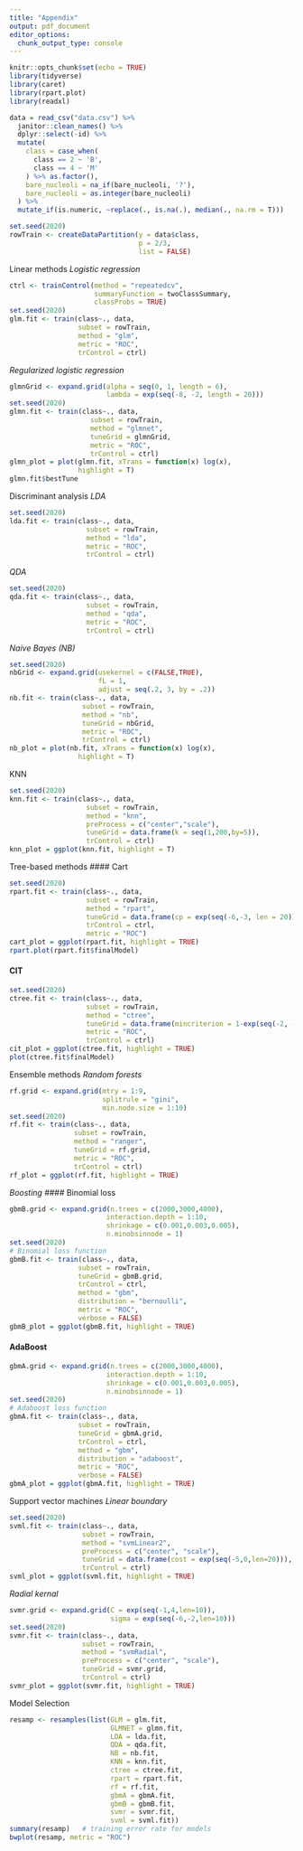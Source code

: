 ```yaml
---
title: "Appendix"
output: pdf_document
editor_options: 
  chunk_output_type: console
---
```


```r
knitr::opts_chunk$set(echo = TRUE)
library(tidyverse)
library(caret)
library(rpart.plot)
library(readxl)
```

```r
data = read_csv("data.csv") %>% 
  janitor::clean_names() %>% 
  dplyr::select(-id) %>%
  mutate(
    class = case_when(
      class == 2 ~ 'B',
      class == 4 ~ 'M'
    ) %>% as.factor(),
    bare_nucleoli = na_if(bare_nucleoli, '?'),
    bare_nucleoli = as.integer(bare_nucleoli)
  ) %>%
  mutate_if(is.numeric, ~replace(., is.na(.), median(., na.rm = T)))
```

```r
set.seed(2020)
rowTrain <- createDataPartition(y = data$class,
                                p = 2/3,
                                list = FALSE)
```

Linear methods
*Logistic regression*
```r
ctrl <- trainControl(method = "repeatedcv",
                     summaryFunction = twoClassSummary,
                     classProbs = TRUE)
set.seed(2020)
glm.fit <- train(class~., data, 
                 subset = rowTrain,
                 method = "glm",
                 metric = "ROC",
                 trControl = ctrl)
```

*Regularized logistic regression*
```r
glmnGrid <- expand.grid(alpha = seq(0, 1, length = 6),
                        lambda = exp(seq(-8, -2, length = 20)))
set.seed(2020)
glmn.fit <- train(class~., data, 
                    subset = rowTrain,
                    method = "glmnet",
                    tuneGrid = glmnGrid,
                    metric = "ROC",
                    trControl = ctrl)
glmn_plot = plot(glmn.fit, xTrans = function(x) log(x), 
                 highlight = T)   
glmn.fit$bestTune
```

Discriminant analysis
*LDA*
```r
set.seed(2020)
lda.fit <- train(class~., data, 
                   subset = rowTrain,
                   method = "lda",
                   metric = "ROC",
                   trControl = ctrl)
```

*QDA*
```r
set.seed(2020)
qda.fit <- train(class~., data, 
                   subset = rowTrain,
                   method = "qda",
                   metric = "ROC",
                   trControl = ctrl)
```

*Naive Bayes (NB)*
```r
set.seed(2020)
nbGrid <- expand.grid(usekernel = c(FALSE,TRUE),
                      fL = 1, 
                      adjust = seq(.2, 3, by = .2))
nb.fit <- train(class~., data, 
                  subset = rowTrain,
                  method = "nb",
                  tuneGrid = nbGrid,
                  metric = "ROC",
                  trControl = ctrl)
nb_plot = plot(nb.fit, xTrans = function(x) log(x), 
                 highlight = T)   
```

KNN
```r
set.seed(2020)
knn.fit <- train(class~., data, 
                   subset = rowTrain,
                   method = "knn",
                   preProcess = c("center","scale"),
                   tuneGrid = data.frame(k = seq(1,200,by=5)),
                   trControl = ctrl)
knn_plot = ggplot(knn.fit, highlight = T)
```

Tree-based methods
#### Cart
```r
set.seed(2020)
rpart.fit <- train(class~., data, 
                   subset = rowTrain,
                   method = "rpart",
                   tuneGrid = data.frame(cp = exp(seq(-6,-3, len = 20))),
                   trControl = ctrl,
                   metric = "ROC")
cart_plot = ggplot(rpart.fit, highlight = TRUE)
rpart.plot(rpart.fit$finalModel)
```

#### CIT
```r
set.seed(2020)
ctree.fit <- train(class~., data, 
                   subset = rowTrain,
                   method = "ctree",
                   tuneGrid = data.frame(mincriterion = 1-exp(seq(-2, -1, length = 20))),
                   metric = "ROC",
                   trControl = ctrl)
cit_plot = ggplot(ctree.fit, highlight = TRUE)
plot(ctree.fit$finalModel)
```

Ensemble methods
*Random forests*
```r
rf.grid <- expand.grid(mtry = 1:9,
                       splitrule = "gini",
                       min.node.size = 1:10)
set.seed(2020)
rf.fit <- train(class~., data,
                subset = rowTrain,
                method = "ranger",
                tuneGrid = rf.grid,
                metric = "ROC",
                trControl = ctrl)
rf_plot = ggplot(rf.fit, highlight = TRUE)
```

*Boosting*
#### Binomial loss
```r
gbmB.grid <- expand.grid(n.trees = c(2000,3000,4000),
                        interaction.depth = 1:10,
                        shrinkage = c(0.001,0.003,0.005),
                        n.minobsinnode = 1)
set.seed(2020)
# Binomial loss function
gbmB.fit <- train(class~., data,
                 subset = rowTrain, 
                 tuneGrid = gbmB.grid,
                 trControl = ctrl,
                 method = "gbm",
                 distribution = "bernoulli",
                 metric = "ROC",
                 verbose = FALSE)
gbmB_plot = ggplot(gbmB.fit, highlight = TRUE)
```

#### AdaBoost
```r
gbmA.grid <- expand.grid(n.trees = c(2000,3000,4000),
                        interaction.depth = 1:10,
                        shrinkage = c(0.001,0.003,0.005),
                        n.minobsinnode = 1)
set.seed(2020)
# Adaboost loss function
gbmA.fit <- train(class~., data,
                 subset = rowTrain, 
                 tuneGrid = gbmA.grid,
                 trControl = ctrl,
                 method = "gbm",
                 distribution = "adaboost",
                 metric = "ROC",
                 verbose = FALSE)
gbmA_plot = ggplot(gbmA.fit, highlight = TRUE)
```

Support vector machines
*Linear boundary*
```r
set.seed(2020)
svml.fit <- train(class~., data,
                  subset = rowTrain, 
                  method = "svmLinear2",
                  preProcess = c("center", "scale"),
                  tuneGrid = data.frame(cost = exp(seq(-5,0,len=20))),
                  trControl = ctrl)
svml_plot = ggplot(svml.fit, highlight = TRUE)
```

*Radial kernal*
```r
svmr.grid <- expand.grid(C = exp(seq(-1,4,len=10)),
                         sigma = exp(seq(-6,-2,len=10)))
set.seed(2020)             
svmr.fit <- train(class~., data, 
                  subset = rowTrain,
                  method = "svmRadial",
                  preProcess = c("center", "scale"),
                  tuneGrid = svmr.grid,
                  trControl = ctrl)
svmr_plot = ggplot(svmr.fit, highlight = TRUE)
```

Model Selection
```r
resamp <- resamples(list(GLM = glm.fit, 
                         GLMNET = glmn.fit,
                         LDA = lda.fit, 
                         QDA = qda.fit,
                         NB = nb.fit, 
                         KNN = knn.fit,
                         ctree = ctree.fit, 
                         rpart = rpart.fit,
                         rf = rf.fit,
                         gbmA = gbmA.fit,
                         gbmB = gbmB.fit,
                         svmr = svmr.fit, 
                         svml = svml.fit))
summary(resamp)   # training error rate for models
bwplot(resamp, metric = "ROC")
```

